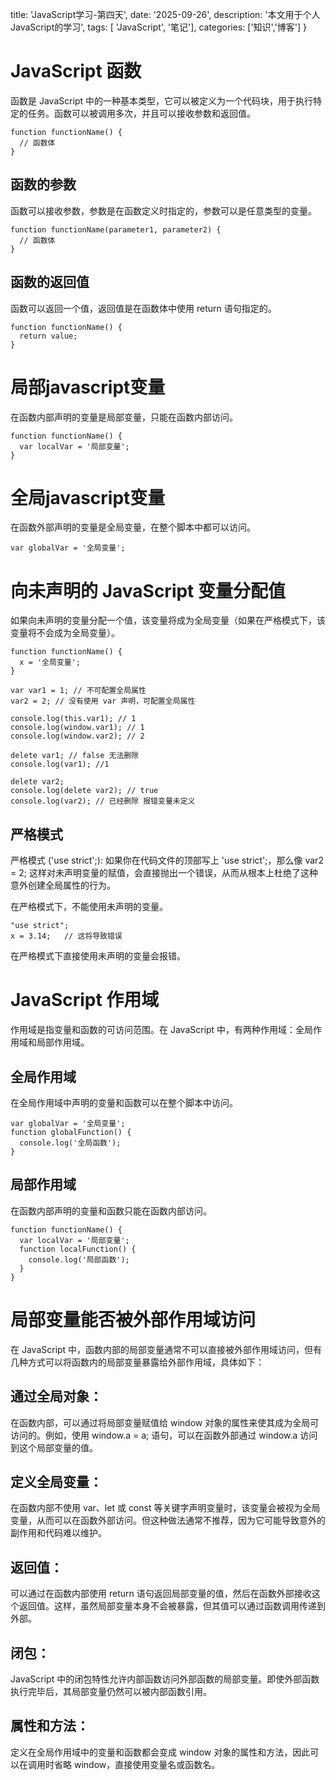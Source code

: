   title: 'JavaScript学习-第四天',
  date: '2025-09-26',
  description: '本文用于个人JavaScript的学习',
  tags: [ 'JavaScript', '笔记'],
  categories: ['知识','博客']
}

# JavaScript 函数
函数是 JavaScript 中的一种基本类型，它可以被定义为一个代码块，用于执行特定的任务。函数可以被调用多次，并且可以接收参数和返回值。
```
function functionName() {
  // 函数体
}
```

## 函数的参数
函数可以接收参数，参数是在函数定义时指定的，参数可以是任意类型的变量。
```
function functionName(parameter1, parameter2) {
  // 函数体
}
```
## 函数的返回值
函数可以返回一个值，返回值是在函数体中使用 return 语句指定的。
```
function functionName() {
  return value;
}
```
# 局部javascript变量
在函数内部声明的变量是局部变量，只能在函数内部访问。
```
function functionName() {
  var localVar = '局部变量';
}
```
# 全局javascript变量
在函数外部声明的变量是全局变量，在整个脚本中都可以访问。
```
var globalVar = '全局变量';
```
# 向未声明的 JavaScript 变量分配值
如果向未声明的变量分配一个值，该变量将成为全局变量（如果在严格模式下，该变量将不会成为全局变量）。
```
function functionName() {
  x = '全局变量';
}
```
```
var var1 = 1; // 不可配置全局属性
var2 = 2; // 没有使用 var 声明，可配置全局属性

console.log(this.var1); // 1
console.log(window.var1); // 1
console.log(window.var2); // 2

delete var1; // false 无法删除
console.log(var1); //1

delete var2; 
console.log(delete var2); // true
console.log(var2); // 已经删除 报错变量未定义
```
## 严格模式
严格模式 ('use strict';):
如果你在代码文件的顶部写上 'use strict';，那么像 var2 = 2; 这样对未声明变量的赋值，会直接抛出一个错误，从而从根本上杜绝了这种意外创建全局属性的行为。

在严格模式下，不能使用未声明的变量。
```
"use strict";
x = 3.14;   // 这将导致错误
```
在严格模式下直接使用未声明的变量会报错。

# JavaScript 作用域
作用域是指变量和函数的可访问范围。在 JavaScript 中，有两种作用域：全局作用域和局部作用域。
## 全局作用域
在全局作用域中声明的变量和函数可以在整个脚本中访问。
```
var globalVar = '全局变量';
function globalFunction() {
  console.log('全局函数');
}
```
## 局部作用域
在函数内部声明的变量和函数只能在函数内部访问。
```
function functionName() {
  var localVar = '局部变量';
  function localFunction() {
    console.log('局部函数');
  }
}
```
# 局部变量能否被外部作用域访问
在 JavaScript 中，函数内部的局部变量通常不可以直接被外部作用域访问，但有几种方式可以将函数内的局部变量暴露给外部作用域，具体如下：
## 通过全局对象：
在函数内部，可以通过将局部变量赋值给 window 对象的属性来使其成为全局可访问的。例如，使用 window.a = a; 语句，可以在函数外部通过 window.a 访问到这个局部变量的值。
## 定义全局变量：
在函数内部不使用 var、let 或 const 等关键字声明变量时，该变量会被视为全局变量，从而可以在函数外部访问。但这种做法通常不推荐，因为它可能导致意外的副作用和代码难以维护。
## 返回值：
可以通过在函数内部使用 return 语句返回局部变量的值，然后在函数外部接收这个返回值。这样，虽然局部变量本身不会被暴露，但其值可以通过函数调用传递到外部。
## 闭包：
JavaScript 中的闭包特性允许内部函数访问外部函数的局部变量。即使外部函数执行完毕后，其局部变量仍然可以被内部函数引用。
## 属性和方法：
定义在全局作用域中的变量和函数都会变成 window 对象的属性和方法，因此可以在调用时省略 window，直接使用变量名或函数名。